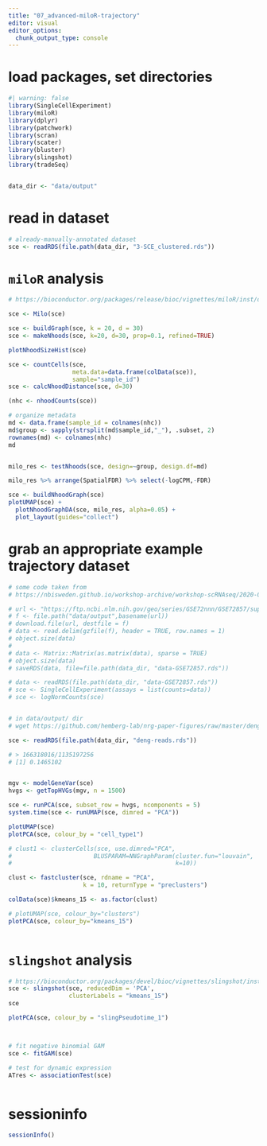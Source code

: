 ```yaml
---
title: "07_advanced-miloR-trajectory"
editor: visual
editor_options: 
  chunk_output_type: console
---
```


# load packages, set directories

```r
#| warning: false
library(SingleCellExperiment)
library(miloR)
library(dplyr)
library(patchwork)
library(scran)
library(scater)
library(bluster)
library(slingshot)
library(tradeSeq)


data_dir <- "data/output"
```

# read in dataset

```r
# already-manually-annotated dataset
sce <- readRDS(file.path(data_dir, "3-SCE_clustered.rds"))
```

# `miloR` analysis

```r

# https://bioconductor.org/packages/release/bioc/vignettes/miloR/inst/doc/milo_demo.html

sce <- Milo(sce)

sce <- buildGraph(sce, k = 20, d = 30)
sce <- makeNhoods(sce, k=20, d=30, prop=0.1, refined=TRUE)

plotNhoodSizeHist(sce) 

sce <- countCells(sce,
                  meta.data=data.frame(colData(sce)),
                  sample="sample_id")
sce <- calcNhoodDistance(sce, d=30)

(nhc <- nhoodCounts(sce))

# organize metadata
md <- data.frame(sample_id = colnames(nhc))
md$group <- sapply(strsplit(md$sample_id,"_"), .subset, 2)
rownames(md) <- colnames(nhc)
md


milo_res <- testNhoods(sce, design=~group, design.df=md)

milo_res %>% arrange(SpatialFDR) %>% select(-logCPM,-FDR)

sce <- buildNhoodGraph(sce)
plotUMAP(sce) + 
  plotNhoodGraphDA(sce, milo_res, alpha=0.05) +
  plot_layout(guides="collect")

```

# grab an appropriate example trajectory dataset

```r

# some code taken from 
# https://nbisweden.github.io/workshop-archive/workshop-scRNAseq/2020-01-27/labs/compiled/slingshot/slingshot.html

# url <- "https://ftp.ncbi.nlm.nih.gov/geo/series/GSE72nnn/GSE72857/suppl/GSE72857_umitab.txt.gz"
# f <- file.path("data/output",basename(url))
# download.file(url, destfile = f)
# data <- read.delim(gzfile(f), header = TRUE, row.names = 1)
# object.size(data)
# 
# data <- Matrix::Matrix(as.matrix(data), sparse = TRUE)
# object.size(data)
# saveRDS(data, file=file.path(data_dir, "data-GSE72857.rds"))

# data <- readRDS(file.path(data_dir, "data-GSE72857.rds"))
# sce <- SingleCellExperiment(assays = list(counts=data))
# sce <- logNormCounts(sce)


# in data/output/ dir
# wget https://github.com/hemberg-lab/nrg-paper-figures/raw/master/deng-reads.rds

sce <- readRDS(file.path(data_dir, "deng-reads.rds"))

# > 166318016/1135197256
# [1] 0.1465102


mgv <- modelGeneVar(sce)
hvgs <- getTopHVGs(mgv, n = 1500)

sce <- runPCA(sce, subset_row = hvgs, ncomponents = 5)
system.time(sce <- runUMAP(sce, dimred = "PCA"))

plotUMAP(sce)
plotPCA(sce, colour_by = "cell_type1")

# clust1 <- clusterCells(sce, use.dimred="PCA",
#                       BLUSPARAM=NNGraphParam(cluster.fun="louvain",
#                                              k=10))

clust <- fastcluster(sce, rdname = "PCA", 
                     k = 10, returnType = "preclusters")

colData(sce)$kmeans_15 <- as.factor(clust)

# plotUMAP(sce, colour_by="clusters")
plotPCA(sce, colour_by="kmeans_15")



```

# `slingshot` analysis

```r

# https://bioconductor.org/packages/devel/bioc/vignettes/slingshot/inst/doc/vignette.html
sce <- slingshot(sce, reducedDim = 'PCA', 
                 clusterLabels = "kmeans_15")
sce

plotPCA(sce, colour_by = "slingPseudotime_1")



# fit negative binomial GAM
sce <- fitGAM(sce)

# test for dynamic expression
ATres <- associationTest(sce)



```

# sessioninfo

```r
sessionInfo()
```
